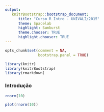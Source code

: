 ```yaml
---
output:
   knitrBootstrap::bootstrap_document:
      title: "Curso R Intro - UNIVALI/2015"
      theme: Spacelab
      highlight: Sunburst
      theme.chooser: TRUE
      highlight.chooser: TRUE
---
```


```r
opts_chunk$set(comment = NA,
               bootstrap.panel = TRUE)
```

```r
library(knitr)
library(knitrBootstrap)
library(rmarkdown)
```

### Introdução 

```r
rnorm(10)
```

```r
plot(rnorm(10))
```

